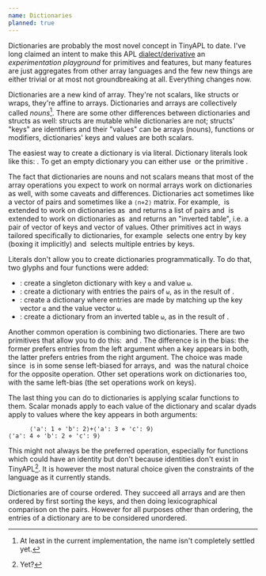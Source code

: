 ```yaml
---
name: Dictionaries
planned: true
---
```


Dictionaries are probably the most novel concept in TinyAPL to date. I've long claimed an intent to make this APL [dialect/derivative](./derivative) an *experimentation playground* for primitives and features, but many features are just aggregates from other array languages and the few new things are either trivial or at most not groundbreaking at all. Everything changes now.

Dictionaries are a new kind of array. They're not scalars, like structs or wraps, they're affine to arrays. Dictionaries and arrays are collectively called *nouns*[^1]. There are some other differences between dictionaries and structs as well: structs are mutable while dictionaries are not; structs' "keys" are identifiers and their "values" can be arrays (nouns), functions or modifiers, dictionaries' keys and values are both scalars.

The easiest way to create a dictionary is via literal. Dictionary literals look like this:&nbsp;<hl code="⟨key1: val1 ⋄ key2: val2⟩" />. To get an empty dictionary you can either use&nbsp;<hl code="⟨:⟩" />&nbsp;or the primitive&nbsp;<primitive key="empty_dictionary" />.

The fact that dictionaries are nouns and not scalars means that most of the array operations you expect to work on normal arrays work on dictionaries as well, with some caveats and differences. Dictionaries act sometimes like a vector of pairs and sometimes like a `⟨n⋄2⟩` matrix. For example,&nbsp;<primitive key="major_cells" />&nbsp;is extended to work on dictionaries as <primitive key="key_value_pairs" />&nbsp;and returns a list of pairs and&nbsp;<primitive key="transpose" />&nbsp;is extended to work on dictionaries as&nbsp;<primtive key="inverted_table" /> and returns an "inverted table", i.e. a pair of vector of keys and vector of values. Other primitives act in ways tailored specifically to dictionaries, for example&nbsp;<primitive key="index" />&nbsp;selects one entry by key (boxing it implicitly) and&nbsp;<primitive key="from" />&nbsp;selects multiple entries by keys.

Literals don't allow you to create dictionaries programmatically. To do that, two glyphs and four functions were added:

* <primitive key="key_value_pair" />: create a singleton dictionary with key `⍺` and value `⍵`.
* <primitive key="from_pairs" />: create a dictionary with entries the pairs of `⍵`, as in the result of&nbsp;<primitive key="key_value_pairs" />.
* <primitive key="from_keys_and_values" />: create a dictionary where entries are made by matching up the key vector `⍺` and the value vector `⍵`.
* <primitive key="from_inverted_table" />: create a dictionary from an inverted table `⍵`, as in the result of&nbsp;<primitive key="inverted_table" />.

Another common operation is combining two dictionaries. There are two primitives that allow you to do this:&nbsp;<primitive key="union" />&nbsp;and&nbsp;<primitive key="catenate" />. The difference is in the bias: the former prefers entries from the left argument when a key appears in both, the latter prefers entries from the right argument. The choice was made since&nbsp;<primitive key="union" />&nbsp;is in some sense left-biased for arrays, and&nbsp;<primitive key="catenate" />&nbsp;was the natural choice for the opposite operation. Other set operations work on dictionaries too, with the same left-bias (the set operations work on keys).

The last thing you can do to dictionaries is applying scalar functions to them. Scalar monads apply to each value of the dictionary and scalar dyads apply to values where the key appears in both arguments:

```
      ⟨'a': 1 ⋄ 'b': 2⟩+⟨'a': 3 ⋄ 'c': 9⟩
⟨'a': 4 ⋄ 'b': 2 ⋄ 'c': 9⟩
```

This might not always be the preferred operation, especially for functions which could have an identity but don't because identities don't exist in TinyAPL[^2]. It is however the most natural choice given the constraints of the language as it currently stands.

Dictionaries are of course ordered. They succeed all arrays and are then ordered by first sorting the keys, and then doing lexicographical comparison on the pairs. However for all purposes other than ordering, the entries of a dictionary are to be considered unordered.

[^1]: At least in the current implementation, the name isn't completely settled yet.
[^2]: Yet?
